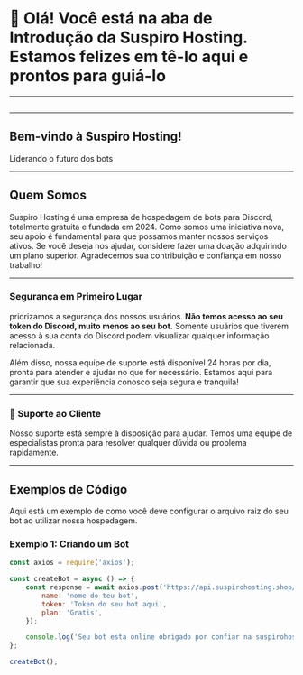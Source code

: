 # 👋 Olá! Você está na aba de Introdução da **Suspiro Hosting**. Estamos felizes em tê-lo aqui e prontos para guiá-lo
---
![]()

---

<div style={{ backgroundColor: '#f3f3f3', padding: '20px', borderRadius: '10px', boxShadow: '0 2px 10px rgba(0,0,0,0.1)' }}>
  <h2 style={{ color: '#6a5acd' }}>Bem-vindo à Suspiro Hosting!</h2>
  <p>Liderando o futuro dos bots</p>
</div>

---

## Quem Somos

Suspiro Hosting é uma empresa de hospedagem de bots para Discord, totalmente gratuita e fundada em 2024. Como somos uma iniciativa nova, seu apoio é fundamental para que possamos manter nossos serviços ativos. Se você deseja nos ajudar, considere fazer uma doação adquirindo um plano superior. Agradecemos sua contribuição e confiança em nosso trabalho!

---

### Segurança em Primeiro Lugar

priorizamos a segurança dos nossos usuários. **Não temos acesso ao seu token do Discord, muito menos ao seu bot.** Somente usuários que tiverem acesso à sua conta do Discord podem visualizar qualquer informação relacionada.

Além disso, nossa equipe de suporte está disponível 24 horas por dia, pronta para atender e ajudar no que for necessário. Estamos aqui para garantir que sua experiência conosco seja segura e tranquila!

---

### 🎯 Suporte ao Cliente
Nosso suporte está sempre à disposição para ajudar. Temos uma equipe de especialistas pronta para resolver qualquer dúvida ou problema rapidamente.

---

## Exemplos de Código

Aqui está um exemplo de como você deve configurar o arquivo raiz do seu bot ao utilizar nossa hospedagem.

### Exemplo 1: Criando um Bot

```javascript
const axios = require('axios');

const createBot = async () => {
    const response = await axios.post('https://api.suspirohosting.shop/bots', {
        name: 'nome do teu bot',
        token: 'Token do seu bot aqui',
        plan: 'Gratis',
    });

    console.log('Seu bot esta online obrigado por confiar na suspirohosting©', response.data);
};

createBot();
